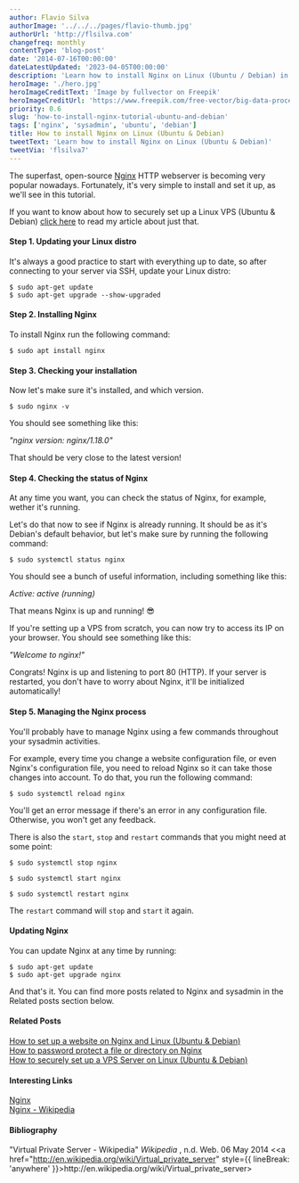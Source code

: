 ```yaml
---
author: Flavio Silva
authorImage: '../../../pages/flavio-thumb.jpg'
authorUrl: 'http://flsilva.com'
changefreq: monthly
contentType: 'blog-post'
date: '2014-07-16T00:00:00'
dateLatestUpdated: '2023-04-05T00:00:00'
description: 'Learn how to install Nginx on Linux (Ubuntu / Debian) in 5 steps.'
heroImage: './hero.jpg'
heroImageCreditText: 'Image by fullvector on Freepik'
heroImageCreditUrl: 'https://www.freepik.com/free-vector/big-data-processing-concept-server-room-blockchain-technology-token-access_3629651.htm#&position=11&from_view=undefined'
priority: 0.6
slug: 'how-to-install-nginx-tutorial-ubuntu-and-debian'
tags: ['nginx', 'sysadmin', 'ubuntu', 'debian']
title: How to install Nginx on Linux (Ubuntu & Debian)
tweetText: 'Learn how to install Nginx on Linux (Ubuntu & Debian)'
tweetVia: 'flsilva7'
---
```



The superfast, open-source [Nginx](http://nginx.org/) HTTP webserver is becoming very popular nowadays.
Fortunately, it's very simple to install and set it up, as we'll see in this tutorial.

If you want to know about how to securely set up a Linux VPS (Ubuntu & Debian) [click here](/blog/how-to-securely-set-up-vps-server-tutorial-ubuntu-and-debian/) to read my article about just that.

<WarningBoxNoRunDollarSign />

#### Step 1. Updating your Linux distro

It's always a good practice to start with everything up to date, so after connecting to your server via SSH, update your Linux distro:

```shell
$ sudo apt-get update
$ sudo apt-get upgrade --show-upgraded
```

#### Step 2. Installing Nginx

To install Nginx run the following command:

```shell
$ sudo apt install nginx
```

#### Step 3. Checking your installation

Now let's make sure it's installed, and which version.

```shell
$ sudo nginx -v
```

You should see something like this:

_"nginx version: nginx/1.18.0"_

That should be very close to the latest version!

#### Step 4. Checking the status of Nginx

At any time you want, you can check the status of Nginx, for example, wether it's running.

Let's do that now to see if Nginx is already running. It should be as it's Debian's default behavior, but let's make sure by running the following command:

```shell
$ sudo systemctl status nginx
```

You should see a bunch of useful information, including something like this:

_Active: active (running)_

That means Nginx is up and running! 😎

If you're setting up a VPS from scratch, you can now try to access its IP on your browser.
You should see something like this:

_"Welcome to nginx!"_

Congrats!
Nginx is up and listening to port 80 (HTTP).
If your server is restarted, you don't have to worry about Nginx, it'll be initialized automatically!

#### Step 5. Managing the Nginx process

You'll probably have to manage Nginx using a few commands throughout your sysadmin activities.

For example, every time you change a website configuration file, or even Nginx's configuration file, you need to reload Nginx so it can take those changes into account.
To do that, you run the following command:

```shell
$ sudo systemctl reload nginx
```

You'll get an error message if there's an error in any configuration file.
Otherwise, you won't get any feedback.

There is also the `start`, `stop` and `restart` commands that you might need at some point:

```shell
$ sudo systemctl stop nginx
```

```shell
$ sudo systemctl start nginx
```

```shell
$ sudo systemctl restart nginx
```

The `restart` command will `stop` and `start` it again.

#### Updating Nginx

You can update Nginx at any time by running:

```shell
$ sudo apt-get update
$ sudo apt-get upgrade nginx
```

And that's it. You can find more posts related to Nginx and sysadmin in the Related posts section below.

#### Related Posts

[How to set up a website on Nginx and Linux (Ubuntu & Debian)](/blog/how-to-configure-a-website-on-nginx-and-linux-tutorial/)<br />
[How to password protect a file or directory on Nginx](/blog/how-to-password-protect-file-directory-nginx/)<br />
[How to securely set up a VPS Server on Linux (Ubuntu & Debian)](/blog/how-to-securely-set-up-vps-server-tutorial-ubuntu-and-debian/)

#### Interesting Links

[Nginx](http://nginx.org/)<br />
[Nginx - Wikipedia](http://en.wikipedia.org/wiki/Nginx)

#### Bibliography

"Virtual Private Server - Wikipedia" _Wikipedia_ , n.d. Web. 06 May 2014 &#60;<a href="http://en.wikipedia.org/wiki/Virtual_private_server" style={{ lineBreak: 'anywhere' }}>ht<span />tp://en.wikipedia.org/wiki/Virtual_private_server</a>&#62;
